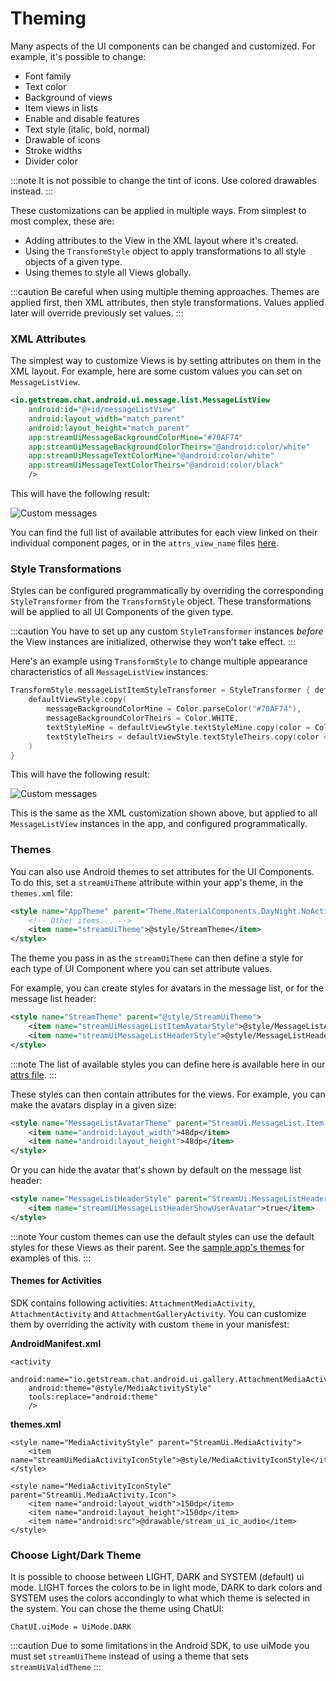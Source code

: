 # Theming

Many aspects of the UI components can be changed and customized. For example, it's possible to change:

- Font family
- Text color
- Background of views
- Item views in lists
- Enable and disable features
- Text style (italic, bold, normal)
- Drawable of icons
- Stroke widths
- Divider color

:::note
It is not possible to change the tint of icons. Use colored drawables instead.
:::

These customizations can be applied in multiple ways. From simplest to most complex, these are:

- Adding attributes to the View in the XML layout where it's created.
- Using the `TransformStyle` object to apply transformations to all style objects of a given type.
- Using themes to style all Views globally.

:::caution
Be careful when using multiple theming approaches. Themes are applied first, then XML attributes, then style transformations. Values applied later will override previously set values.
:::

### XML Attributes

The simplest way to customize Views is by setting attributes on them in the XML layout. For example, here are some custom values you can set on `MessageListView`.

```xml
<io.getstream.chat.android.ui.message.list.MessageListView
    android:id="@+id/messageListView"
    android:layout_width="match_parent"
    android:layout_height="match_parent"
    app:streamUiMessageBackgroundColorMine="#70AF74"
    app:streamUiMessageBackgroundColorTheirs="@android:color/white"
    app:streamUiMessageTextColorMine="@android:color/white"
    app:streamUiMessageTextColorTheirs="@android:color/black"
    />
```

This will have the following result:

![Custom messages](../assets/custom_messages.png)

You can find the full list of available attributes for each view linked on their individual component pages, or in the `attrs_view_name` files [here](https://github.com/GetStream/stream-chat-android/tree/main/stream-chat-android-ui-components/src/main/res/values).

### Style Transformations

Styles can be configured programmatically by overriding the corresponding `StyleTransformer` from the `TransformStyle` object. These transformations will be applied to all UI Components of the given type.

:::caution
You have to set up any custom `StyleTransformer` instances *before* the View instances are initialized, otherwise they won't take effect.
:::

Here's an example using `TransformStyle` to change multiple appearance characteristics of all `MessageListView` instances:

```kotlin
TransformStyle.messageListItemStyleTransformer = StyleTransformer { defaultViewStyle ->
    defaultViewStyle.copy(
        messageBackgroundColorMine = Color.parseColor("#70AF74"),
        messageBackgroundColorTheirs = Color.WHITE,
        textStyleMine = defaultViewStyle.textStyleMine.copy(color = Color.WHITE),
        textStyleTheirs = defaultViewStyle.textStyleTheirs.copy(color = Color.BLACK),
    )
}
```

This will have the following result:

![Custom messages](../assets/custom_messages.png)

This is the same as the XML customization shown above, but applied to all `MessageListView` instances in the app, and configured programmatically.

### Themes

You can also use Android themes to set attributes for the UI Components. To do this, set a `streamUiTheme` attribute within your app's theme, in the `themes.xml` file:

```xml
<style name="AppTheme" parent="Theme.MaterialComponents.DayNight.NoActionBar">
    <!-- Other items... -->
    <item name="streamUiTheme">@style/StreamTheme</item>
</style>
```

The theme you pass in as the `streamUiTheme` can then define a style for each type of UI Component where you can set attribute values.

For example, you can create styles for avatars in the message list, or for the message list header:

```xml
<style name="StreamTheme" parent="@style/StreamUiTheme">
    <item name="streamUiMessageListItemAvatarStyle">@style/MessageListAvatarTheme</item>
    <item name="streamUiMessageListHeaderStyle">@style/MessageListHeaderStyle</item>
</style>
```

:::note
The list of available styles you can define here is available here in our [attrs file](https://github.com/GetStream/stream-chat-android/blob/main/stream-chat-android-ui-components/src/main/res/values/attrs.xml).
:::

These styles can then contain attributes for the views. For example, you can make the avatars display in a given size:

```xml
<style name="MessageListAvatarTheme" parent="StreamUi.MessageList.Item.Avatar">
    <item name="android:layout_width">48dp</item>
    <item name="android:layout_height">48dp</item>
</style>
```

Or you can hide the avatar that's shown by default on the message list header:

```xml
<style name="MessageListHeaderStyle" parent="StreamUi.MessageListHeader">
    <item name="streamUiMessageListHeaderShowUserAvatar">true</item>
</style>
```

:::note
Your custom themes can use the default styles can use the default styles for these Views as their parent. See the [sample app's themes](https://github.com/GetStream/stream-chat-android/blob/main/stream-chat-android-ui-components-sample/src/main/res/values/themes.xml) for examples of this.
:::

#### Themes for Activities
SDK contains following activities: `AttachmentMediaActivity`, `AttachmentActivity` and `AttachmentGalleryActivity`. You can customize them by overriding the activity with custom `theme` in your manisfest: 

**AndroidManifest.xml**

```
<activity
    android:name="io.getstream.chat.android.ui.gallery.AttachmentMediaActivity"
    android:theme="@style/MediaActivityStyle"
    tools:replace="android:theme"
    />
```

**themes.xml**

```
<style name="MediaActivityStyle" parent="StreamUi.MediaActivity">
    <item name="streamUiMediaActivityIconStyle">@style/MediaActivityIconStyle</item>
</style>

<style name="MediaActivityIconStyle" parent="StreamUi.MediaActivity.Icon">
    <item name="android:layout_width">150dp</item>
    <item name="android:layout_height">150dp</item>
    <item name="android:src">@drawable/stream_ui_ic_audio</item>
</style>
```

### Choose Light/Dark Theme
It is possible to choose between LIGHT, DARK and SYSTEM (default) ui mode. LIGHT forces the colors to be in light mode, DARK to dark colors and SYSTEM uses the colors accondingly to what which theme is selected in the system. You can chose the theme using ChatUI:

```
ChatUI.uiMode = UiMode.DARK
```
:::caution
Due to some limitations in the Android SDK, to use uiMode you must set `streamUiTheme` instead of using a theme that sets `streamUiValidTheme`
:::